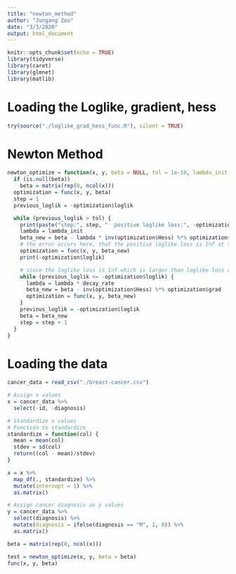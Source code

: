 ```yaml
---
title: "newton_method"
author: "Jungang Zou"
date: "3/3/2020"
output: html_document
---
```


```r
knitr::opts_chunk$set(echo = TRUE)
library(tidyverse)
library(caret)
library(glmnet)
library(matlib)

```

# Loading the Loglike, gradient, hess
```r
try(source("./loglike_grad_hess_func.R"), silent = TRUE)
```



# Newton Method
```r
newton_optimize = function(x, y, beta = NULL, tol = 1e-10, lambda_init = 1, decay_rate = 0.5){
  if (is.null(beta))
    beta = matrix(rep(0, ncol(x)))
  optimization = func(x, y, beta)
  step = 1
  previous_loglik = -optimization$loglik

  while (previous_loglik > tol) {
    print(paste("step:", step, "  positive loglike loss:", -optimization$loglik))
    lambda = lambda_init
    beta_new = beta - lambda * inv(optimization$Hess) %*% optimization$grad
    # the error occurs here, that the positive loglike loss is Inf at the 12th step.
    optimization = func(x, y, beta_new)
    print(-optimization$loglik)

    # since the loglike loss is Inf which is larger than loglike loss at previous step, the having process starts
    while (previous_loglik <= -optimization$loglik) {
      lambda = lambda * decay_rate
      beta_new = beta - inv(optimization$Hess) %*% optimization$grad
      optimization = func(x, y, beta_new)
    }
    previous_loglik = -optimization$loglik
    beta = beta_new
    step = step + 1
  }
}


```


# Loading the data
```r
cancer_data = read_csv("./breast-cancer.csv")

# Assign x values
x = cancer_data %>% 
  select(-id, -diagnosis) 

# Standardize x values
# Function to standardize
standardize = function(col) {
  mean = mean(col)
  stdev = sd(col)
  return((col - mean)/stdev)
}

x = x %>% 
  map_df(., standardize) %>% 
  mutate(intercept = 1) %>% 
  as.matrix()

# Assign cancer diagnosis as y values
y = cancer_data %>% 
  select(diagnosis) %>% 
  mutate(diagnosis = ifelse(diagnosis == "M", 1, 0)) %>% 
  as.matrix()

beta = matrix(rep(0, ncol(x)))

test = newton_optimize(x, y, beta = beta)
func(x, y, beta)
```